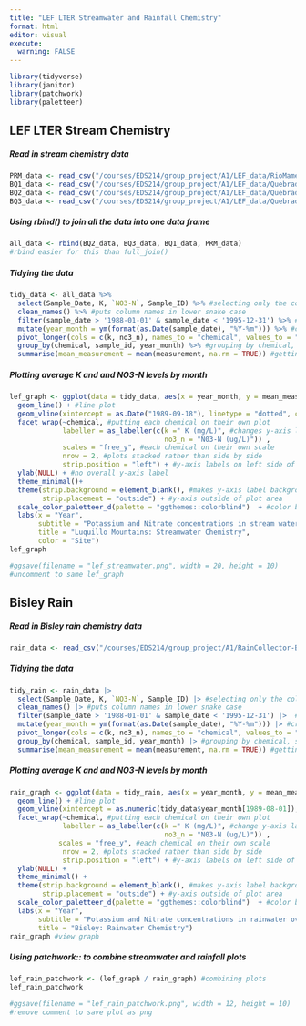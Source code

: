 ```yaml
---
title: "LEF LTER Streamwater and Rainfall Chemistry"
format: html
editor: visual
execute: 
  warning: FALSE
---
```


```r
library(tidyverse)
library(janitor)
library(patchwork)
library(paletteer)
```

## LEF LTER Stream Chemistry

##### Read in stream chemistry data

```r
PRM_data <- read_csv("/courses/EDS214/group_project/A1/LEF_data/RioMameyesPuenteRoto.csv") 
BQ1_data <- read_csv("/courses/EDS214/group_project/A1/LEF_data/QuebradaCuenca1-Bisley.csv") 
BQ2_data <- read_csv("/courses/EDS214/group_project/A1/LEF_data/QuebradaCuenca2-Bisley.csv") 
BQ3_data <- read_csv("/courses/EDS214/group_project/A1/LEF_data/QuebradaCuenca3-Bisley.csv")
```

##### Using rbind() to join all the data into one data frame

```r
all_data <- rbind(BQ2_data, BQ3_data, BQ1_data, PRM_data) 
#rbind easier for this than full_join()
```

##### Tidying the data

```r
tidy_data <- all_data %>%
  select(Sample_Date, K, `NO3-N`, Sample_ID) %>% #selecting only the columns (variables) we need
  clean_names() %>% #puts column names in lower snake case
  filter(sample_date > '1988-01-01' & sample_date < '1995-12-31') %>% #filtering dates to only include data in the original plots time period
  mutate(year_month = ym(format(as.Date(sample_date), "%Y-%m"))) %>% #creating a year_month variable that does not include day
  pivot_longer(cols = c(k, no3_n), names_to = "chemical", values_to = "measurement") %>% #pivot to have k and no3_n in one column "chemical" and the values in "measurement"
  group_by(chemical, sample_id, year_month) %>% #grouping by chemical, site, and the year_month
  summarise(mean_measurement = mean(measurement, na.rm = TRUE)) #getting the avg of each chemical by month
```

##### Plotting average K and and NO3-N levels by month

```r
lef_graph <- ggplot(data = tidy_data, aes(x = year_month, y = mean_measurement, color = sample_id)) +
  geom_line() + #line plot
  geom_vline(xintercept = as.Date("1989-09-18"), linetype = "dotted", color = "black") + #vert. line indicating when there was a hurricane
  facet_wrap(~chemical, #putting each chemical on their own plot
             labeller = as_labeller(c(k =" K (mg/L)", #changes y-axis labels
                                      no3_n = "N03-N (ug/L)")) ,
             scales = "free_y", #each chemical on their own scale
             nrow = 2, #plots stacked rather than side by side
             strip.position = "left") + #y-axis labels on left side of plot
  ylab(NULL) + #no overall y-axis label
  theme_minimal()+
  theme(strip.background = element_blank(), #makes y-axis label background blank
        strip.placement = "outside") + #y-axis outside of plot area
  scale_color_paletteer_d(palette = "ggthemes::colorblind")  + #color blind friendly theme
  labs(x = "Year", 
       subtitle = "Potassium and Nitrate concentrations in stream water over time", 
       title = "Luquillo Mountains: Streamwater Chemistry",
       color = "Site") 
lef_graph

#ggsave(filename = "lef_streamwater.png", width = 20, height = 10)
#uncomment to same lef_graph
```

## Bisley Rain

##### Read in Bisley rain chemistry data

```r
rain_data <- read_csv("/courses/EDS214/group_project/A1/RainCollector-Bisley2.csv") 
```

##### Tidying the data

```r
tidy_rain <- rain_data |>
  select(Sample_Date, K, `NO3-N`, Sample_ID) |> #selecting only the columns (variables) we need
  clean_names() |> #puts column names in lower snake case
  filter(sample_date > '1988-01-01' & sample_date < '1995-12-31') |>  #filtering dates to only include data in the original plots time period
  mutate(year_month = ym(format(as.Date(sample_date), "%Y-%m"))) |> #creating a year_month variable that does not include day
  pivot_longer(cols = c(k, no3_n), names_to = "chemical", values_to = "measurement") |>  #pivot to have k and no3_n in one column "chemical" and the values in "measurement"
  group_by(chemical, sample_id, year_month) |> #grouping by chemical, site, and the year_month
  summarise(mean_measurement = mean(measurement, na.rm = TRUE)) #getting the avg of each chemical by month
```

##### Plotting average K and and NO3-N levels by month

```r
rain_graph <- ggplot(data = tidy_rain, aes(x = year_month, y = mean_measurement)) +
  geom_line() + #line plot
  geom_vline(xintercept = as.numeric(tidy_data$year_month[1989-08-01]), linetype = "dotted", color = "black") + #vert. line indicating when there was a hurricane
  facet_wrap(~chemical, #putting each chemical on their own plot
             labeller = as_labeller(c(k =" K (mg/L)", #change y-axis labels
                                      no3_n = "N03-N (ug/L)")) ,
            scales = "free_y", #each chemical on their own scale
             nrow = 2, #plots stacked rather than side by side
             strip.position = "left") + #y-axis labels on left side of plot
  ylab(NULL) +
  theme_minimal() +
  theme(strip.background = element_blank(), #makes y-axis label background blank
        strip.placement = "outside") + #y-axis outside of plot area
  scale_color_paletteer_d(palette = "ggthemes::colorblind")  + #color blind friendly theme
  labs(x = "Year", 
       subtitle = "Potassium and Nitrate concentrations in rainwater over time", 
       title = "Bisley: Rainwater Chemistry")
rain_graph #view graph

```

##### Using patchwork:: to combine streamwater and rainfall plots

```r
lef_rain_patchwork <- (lef_graph / rain_graph) #combining plots
lef_rain_patchwork

#ggsave(filename = "lef_rain_patchwork.png", width = 12, height = 10) 
#remove comment to save plot as png
```
